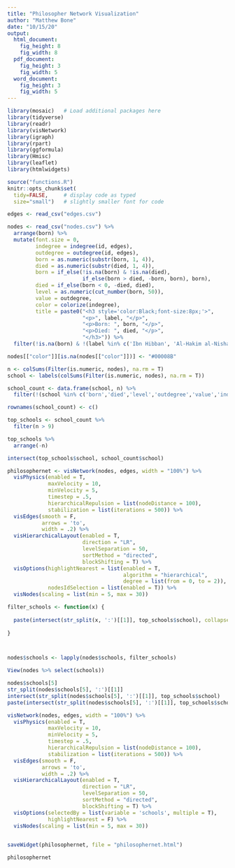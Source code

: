```yaml
---
title: "Philosopher Network Visualization"
author: "Matthew Bone"
date: "10/15/20"
output: 
  html_document:
    fig_height: 8
    fig_width: 8
  pdf_document:
    fig_height: 3
    fig_width: 5
  word_document:
    fig_height: 3
    fig_width: 5
---
```


```r
library(mosaic)   # Load additional packages here 
library(tidyverse)
library(readr)
library(visNetwork)
library(igraph)
library(rpart)
library(ggformula)
library(Hmisc)
library(leaflet)
library(htmlwidgets)

source("functions.R")
knitr::opts_chunk$set(
  tidy=FALSE,     # display code as typed
  size="small")   # slightly smaller font for code
```

```r
edges <- read_csv("edges.csv")

nodes <- read_csv("nodes.csv") %>%
  arrange(born) %>%
  mutate(font.size = 0,
         indegree = indegree(id, edges),
         outdegree = outdegree(id, edges),
         born = as.numeric(substr(born, 1, 4)),
         died = as.numeric(substr(died, 1, 4)),
         born = if_else(!is.na(born) & !is.na(died), 
                        if_else(born > died, -born, born), born),
         died = if_else(born < 0, -died, died),
         level = as.numeric(cut_number(born, 50)),
         value = outdegree,
         color = colorize(indegree),
         title = paste0("<h3 style='color:Black;font-size:8px;'>", 
                        "<p>", label, "</p>",
                        "<p>Born: ", born, "</p>",
                        "<p>Died: ", died, "</p>",
                        "</h3>")) %>%
  filter(!is.na(born) & !(label %in% c('Ibn Hibban', 'Al-Hakim al-Nishapuri')))

nodes[["color"]][is.na(nodes[["color"]])] <- "#00008B"
```

```r
n <- colSums(Filter(is.numeric, nodes), na.rm = T)
school <- labels(colSums(Filter(is.numeric, nodes), na.rm = T))

school_count <- data.frame(school, n) %>%
  filter(!(school %in% c('born','died','level','outdegree','value','indegree')))

rownames(school_count) <- c()

top_schools <- school_count %>%
  filter(n > 9)

top_schools %>%
  arrange(-n)

intersect(top_schools$school, school_count$school)
```

```r
philosophernet <- visNetwork(nodes, edges, width = "100%") %>%
  visPhysics(enabled = T,
             maxVelocity = 10,
             minVelocity = 5,
             timestep = .5,
             hierarchicalRepulsion = list(nodeDistance = 100),
             stabilization = list(iterations = 500)) %>%
  visEdges(smooth = F, 
           arrows = 'to',
           width = .2) %>%
  visHierarchicalLayout(enabled = T, 
                        direction = "LR", 
                        levelSeparation = 50, 
                        sortMethod = "directed",
                        blockShifting = T) %>%
  visOptions(highlightNearest = list(enabled = T, 
                                     algorithm = "hierarchical",
                                     degree = list(from = 0, to = 2)),
             nodesIdSelection = list(enabled = T)) %>%
  visNodes(scaling = list(min = 5, max = 30))
```

```r

filter_schools <- function(x) {
  
  paste(intersect(str_split(x, ':')[[1]], top_schools$school), collapse = ',')
  
}



nodes$schools <- lapply(nodes$schools, filter_schools)

View(nodes %>% select(schools))

nodes$schools[5]
str_split(nodes$schools[5], ':')[[1]]
intersect(str_split(nodes$schools[5], ':')[[1]], top_schools$school)
paste(intersect(str_split(nodes$schools[5], ':')[[1]], top_schools$school), collapse = ',')
```

```r
visNetwork(nodes, edges, width = "100%") %>%
  visPhysics(enabled = T,
             maxVelocity = 10,
             minVelocity = 5,
             timestep = .5,
             hierarchicalRepulsion = list(nodeDistance = 100),
             stabilization = list(iterations = 500)) %>%
  visEdges(smooth = F, 
           arrows = 'to',
           width = .2) %>%
  visHierarchicalLayout(enabled = T, 
                        direction = "LR", 
                        levelSeparation = 50, 
                        sortMethod = "directed",
                        blockShifting = T) %>%
  visOptions(selectedBy = list(variable = 'schools', multiple = T),
             highlightNearest = F) %>%
  visNodes(scaling = list(min = 5, max = 30))
  
```



```r
saveWidget(philosophernet, file = "philosophernet.html")
```

```r
philosophernet
```





